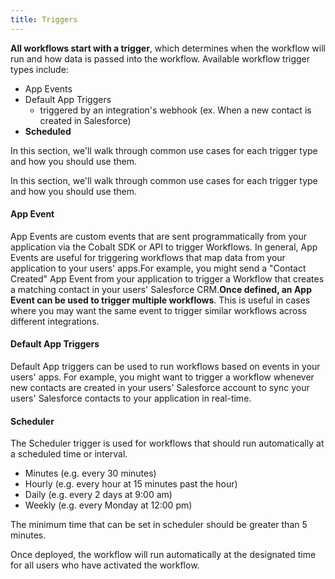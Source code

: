 ```yaml
---
title: Triggers
---
```


**All workflows start with a trigger**, which determines when the workflow will run and how data is passed into the workflow. Available workflow trigger types include:

- App Events
- Default App Triggers
     + triggered by an integration's webhook (ex. When a new contact is created in Salesforce)
- **Scheduled**


In this section, we'll walk through common use cases for each trigger type and how you should use them.‌

In this section, we'll walk through common use cases for each trigger type and how you should use them.‌

#### App Event
App Events are custom events that are sent programmatically from your application via the Cobalt SDK or API to trigger Workflows. In general, App Events 
are useful for triggering workflows that map data from your application to your users' apps.For example, you might send a "Contact Created" App Event from 
your application to trigger a Workflow that creates a matching contact in your users' Salesforce CRM.**Once defined, an App Event can be used to trigger 
multiple workflows**. This is useful in cases where you may want the same event to trigger similar workflows across different integrations.

#### Default App Triggers
Default App triggers can be used to run workflows based on events in your users' apps. For example, you might want to trigger a workflow whenever new contacts 
are created in your users' Salesforce account to sync your users' Salesforce contacts to your application in real-time.

#### Scheduler
The Scheduler trigger is used for workflows that should run automatically at a scheduled time or interval. 

+ Minutes
   (e.g. every 30 minutes)
+ Hourly
   (e.g. every hour at 15 minutes past the hour)
+ Daily
   (e.g. every 2 days at 9:00 am)
+ Weekly
   (e.g. every Monday at 12:00 pm)

<Note>
The minimum time that can be set in scheduler should be greater than 5 minutes.
</Note>

Once deployed, the workflow will run automatically at the designated time for all users who have activated the workflow.